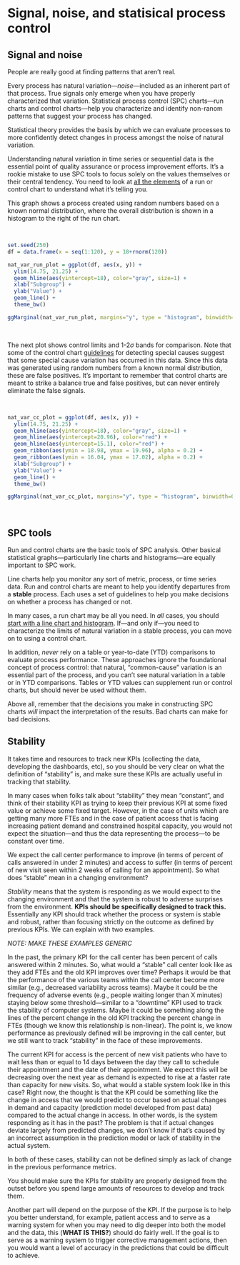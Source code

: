 # Signal, noise, and statisical process control {#SPC}

## Signal and noise

People are really good at finding patterns that aren't real.  

Every process has natural variation---*noise*---included as an inherent part of that process. True signals only emerge when you have properly characterized that variation. Statistical process control (SPC) charts---run charts and control charts---help you characterize and identify non-ranom patterns that suggest your process has changed. 

Statistical theory provides the basis by which we can evaluate processes to more confidently detect changes in process amongst the noise of natural variation.  

Understanding natural variation in time series or sequential data is the essential point of quality assurance or process improvement efforts. It's a rookie mistake to use SPC tools to focus solely on the values themselves or their central tendency. You need to look at [all the elements](#guidelines) of a run or control chart to understand what it's telling you.  

This graph shows a process created using random numbers based on a known normal distribution, where the overall distribution is shown in a histogram to the right of the run chart.  

<br>  

```r
set.seed(250)
df = data.frame(x = seq(1:120), y = 18+rnorm(120))

nat_var_run_plot = ggplot(df, aes(x, y)) + 
  ylim(14.75, 21.25) +
  geom_hline(aes(yintercept=18), color="gray", size=1) +
  xlab("Subgroup") + 
  ylab("Value") +
  geom_line() + 
  theme_bw()

ggMarginal(nat_var_run_plot, margins="y", type = "histogram", binwidth=0.5)
```

<br>  

The next plot shows control limits and 1-2$\sigma$ bands for comparison. Note that some of the control chart [guidelines](#guidelines) for detecting special causes suggest that some special cause variation has occurred in this data. Since this data was generated using random numbers from a known normal distribution, these are false positives. It's important to remember that control charts are meant to strike a balance true and false positives, but can never entirely eliminate the false signals.      

<br>  

```r
nat_var_cc_plot = ggplot(df, aes(x, y)) + 
  ylim(14.75, 21.25) +
  geom_hline(aes(yintercept=18), color="gray", size=1) +
  geom_hline(aes(yintercept=20.96), color="red") +
  geom_hline(aes(yintercept=15.1), color="red") +
  geom_ribbon(aes(ymin = 18.98, ymax = 19.96), alpha = 0.2) +
  geom_ribbon(aes(ymin = 16.04, ymax = 17.02), alpha = 0.2) +
  xlab("Subgroup") + 
  ylab("Value") +
  geom_line() + 
  theme_bw()

ggMarginal(nat_var_cc_plot, margins="y", type = "histogram", binwidth=0.5)
```

<br>  

## SPC tools

Run and control charts are the basic tools of SPC analysis. Other basical statistical graphs---particularly line charts and histograms---are equally important to SPC work.    

Line charts help you monitor any sort of metric, process, or time series data. Run and control charts are meant to help you identify departures from a **stable** process. Each uses a set of guidelines to help you make decisions on whether a process has changed or not. 

In many cases, a run chart may be all you need. In *all* cases, you should [start with a line chart and histogram](#histoline). If---and only if---you need to characterize the limits of natural variation in a stable process, you can move on to using a control chart.  

In addition, *never* rely on a table or year-to-date (YTD) comparisons to evaluate process performance. These approaches ignore the foundational concept of process control: that natural, "common-cause" variation is an essential part of the process, and you can't see natural variation in a table or in YTD comparisons. Tables or YTD values can supplement run or control charts, but should never be used without them. 

Above all, remember that the decisions you make in constructing SPC charts *will* impact the interpretation of the results. Bad charts can make for bad decisions. 

## Stability

It takes time and resources to track new KPIs (collecting the data, developing the dashboards, etc), so you should be very clear on what the definition of "stability" is, and make sure these KPIs are actually useful in tracking that stability.

In many cases when folks talk about "stability" they mean "constant", and think of their stability KPI as trying to keep their previous KPI at some fixed value or achieve some fixed target. However, in the case of units which are getting many more FTEs and in the case of patient access that is facing increasing patient demand and constrained hospital capacity, you would not expect the situation---and thus the data representing the process---to be constant over time.

We expect the call center performance to improve (in terms of percent of calls answered in under 2 minutes) and access to suffer (in terms of percent of new visit seen within 2 weeks of calling for an appointment). So what does "stable” mean in a changing environment?

*Stability* means that the system is responding as we would expect to the changing environment and that the system is robust to adverse surprises from the environment. **KPIs should be specifically designed to track this.** Essentially any KPI should track whether the process or system is stable and robust, rather than focusing strictly on the outcome as defined by previous KPIs. We can explain with two examples.

*NOTE: MAKE THESE EXAMPLES GENERIC* 

In the past, the primary KPI for the call center has been percent of calls answered within 2 minutes. So, what would a "stable” call center look like as they add FTEs and the old KPI improves over time? Perhaps it would be that the performance of the various teams within the call center become more similar (e.g., decreased variability across teams). Maybe it could be the frequency of adverse events (e.g., people waiting longer than X minutes) staying below some threshold---similar to a "downtime" KPI used to track the stability of computer systems. Maybe it could be something along the lines of the percent change in the old KPI tracking the percent change in FTEs (though we know this relationship is non-linear). The point is, we know performance as previously defined will be improving in the call center, but we still want to track "stability" in the face of these improvements.

The current KPI for access is the percent of new visit patients who have to wait less than or equal to 14 days between the day they call to schedule their appointment and the date of their appointment. We expect this will be decreasing over the next year as demand is expected to rise at a faster rate than capacity for new visits. So, what would a stable system look like in this case? Right now, the thought is that the KPI could be something like the change in access that we would predict to occur based on actual changes in demand and capacity (prediction model developed from past data) compared to the actual change in access. In other words, is the system responding as it has in the past? The problem is that if actual changes deviate largely from predicted changes, we don’t know if that’s caused by an incorrect assumption in the prediction model or lack of stability in the actual system. 

In both of these cases, stability can not be defined simply as lack of change in the previous performance metrics. 

You should make sure the KPIs for stability are properly designed from the outset before you spend large amounts of resources to develop and track them. 

Another part will depend on the purpose of the KPI. If the purpose is to help you better understand, for example, patient access and to serve as a warning system for when you may need to dig deeper into both the model and the data, this (**WHAT IS THIS?**) should do fairly well. If the goal is to serve as a warning system to trigger corrective management actions, then you would want a level of accuracy in the predictions that could be difficult to achieve.  

